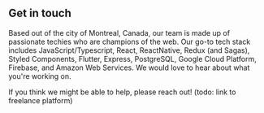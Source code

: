 ## Get in touch

Based out of the city of Montreal, Canada, our team is made up of passionate techies who are champions of the web. Our go-to tech stack includes JavaScript/Typescript, React, ReactNative, Redux (and Sagas), Styled Components, Flutter, Express, PostgreSQL, Google Cloud Platform, Firebase, and Amazon Web Services.
We would love to hear about what you're working on.

If you think we might be able to help, please reach out! (todo: link to freelance platform)
